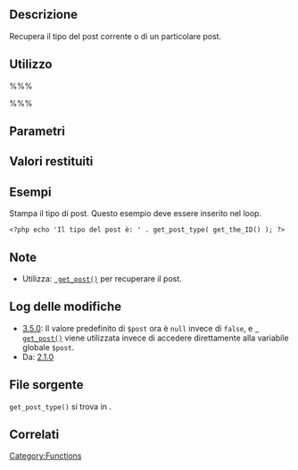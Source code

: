 {{Languages|
{{en|Function Reference/get post type}}
{{it|Riferimento_funzioni/get_post_type}}
{{ja|関数リファレンス/get post type}}
{{ru|Справочник_по_функциям/get_post_type}}
}}
== Descrizione ==

Recupera il tipo del post corrente o di un particolare post.

== Utilizzo ==

%%%<?php echo get_post_type( $post ) ?>%%%

== Parametri ==

{{it:Parameter|$post|mixed|Oggetto Post o ID del post. Se null, il post corrente verrà utilizzato.|opzionale|<tt>null</tt>}}

== Valori restituiti ==

{{it:Return||boolean&#124;string|tipo del post o <tt>false</tt> in caso di fallimento.}}

== Esempi ==
<!-- Need creative examples. Feel free to link to external examples. -->
Stampa il tipo di post. Questo esempio deve essere inserito nel loop.

<pre>
<?php echo 'Il tipo del post è: ' . get_post_type( get_the_ID() ); ?>
</pre>

== Note ==

* Utilizza: <tt>[[it:Riferimento funzioni/get_post | get_post()]]</tt> per recuperare il post.

== Log delle modifiche ==

* [[Version 3.5 | 3.5.0]]: Il valore predefinito di <tt>$post</tt> ora è <tt>null</tt> invece di <tt>false</tt>, e <tt>[[it:Riferimento funzioni/get_post | get_post()]]</tt> viene utilizzata invece di accedere direttamente alla variabile globale <tt>$post</tt>.
* Da: [[Version 2.1|2.1.0]]

== File sorgente ==

<tt>get_post_type()</tt> si trova in {{Trac|wp-includes/post.php}}.

== Correlati ==

{{it:Post Type Tags}}

{{it:Tag Footer}}

[[Category:Functions]]